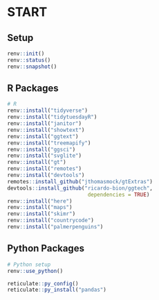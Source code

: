 # START

## Setup
```r
renv::init()
renv::status()
renv::snapshot()
```

## R Packages
```r
# R
renv::install("tidyverse")
renv::install("tidytuesdayR")
renv::install("janitor")
renv::install("showtext")
renv::install("ggtext")
renv::install("treemapify")
renv::install("ggsci")
renv::install("svglite")
renv::install("gt")
renv::install("remotes")
renv::install("devtools")
remotes::install_github("jthomasmock/gtExtras")
devtools::install_github("ricardo-bion/ggtech",
                          dependencies = TRUE)
renv::install("here")
renv::install("maps")
renv::install("skimr")
renv::install("countrycode")
renv::install("palmerpenguins")
```

## Python Packages
```r
# Python setup
renv::use_python()

reticulate::py_config()
reticulate::py_install("pandas")
```